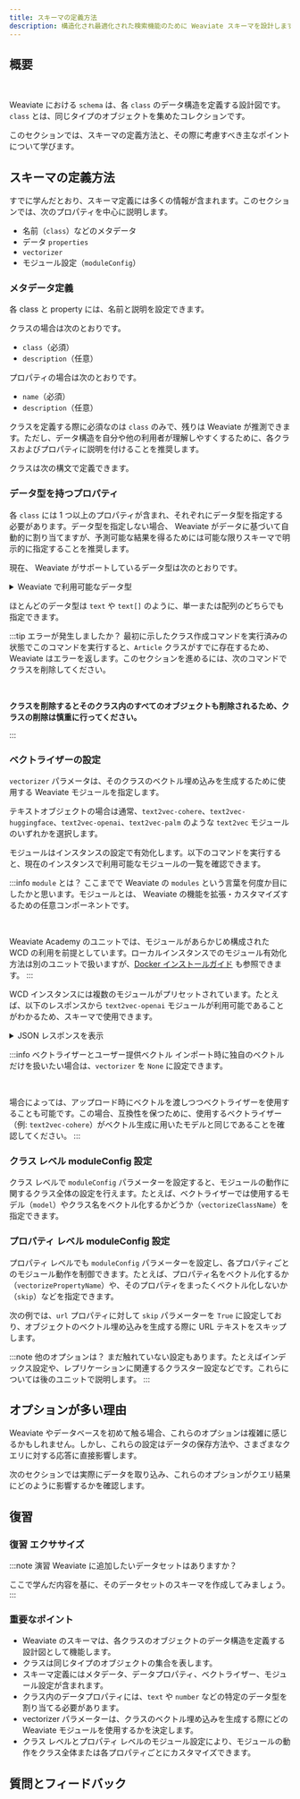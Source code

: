 ```yaml
---
title: スキーマの定義方法
description: 構造化され最適化された検索機能のために Weaviate スキーマを設計します
---
```



## <i class="fa-solid fa-square-chevron-right"></i> 概要


<ReactPlayer className="react-player" url='https://youtu.be/WIK6_hGuer0' controls='true' />
<br/>

Weaviate における `schema` は、各 `class` のデータ構造を定義する設計図です。`class` とは、同じタイプのオブジェクトを集めたコレクションです。

このセクションでは、スキーマの定義方法と、その際に考慮すべき主なポイントについて学びます。

## <i class="fa-solid fa-square-chevron-right"></i> スキーマの定義方法

すでに学んだとおり、スキーマ定義には多くの情報が含まれます。このセクションでは、次のプロパティを中心に説明します。  
- 名前（`class`）などのメタデータ  
- データ `properties`  
- `vectorizer`  
- モジュール設定（`moduleConfig`）

### <i class="fa-solid fa-code"></i> メタデータ定義

各 class と property には、名前と説明を設定できます。

クラスの場合は次のとおりです。  
- `class`（必須）  
- `description`（任意）

プロパティの場合は次のとおりです。  
- `name`（必須）  
- `description`（任意）

クラスを定義する際に必須なのは `class` のみで、残りは Weaviate が推測できます。ただし、データ構造を自分や他の利用者が理解しやすくするために、各クラスおよびプロパティに説明を付けることを推奨します。

クラスは次の構文で定義できます。

<Tabs groupId="languages">
<TabItem value="py" label="Python">
<FilteredTextBlock
  text={PythonCodeExample}
  startMarker="# ===== Create a class with metadata ====="
  endMarker="# ===== END Create a class with metadata ====="
  language="py"
/>
</TabItem>
</Tabs>

### <i class="fa-solid fa-code"></i> データ型を持つプロパティ

各 `class` には 1 つ以上のプロパティが含まれ、それぞれにデータ型を指定する必要があります。データ型を指定しない場合、 Weaviate がデータに基づいて自動的に割り当てますが、予測可能な結果を得るためには可能な限りスキーマで明示的に指定することを推奨します。

現在、 Weaviate がサポートしているデータ型は次のとおりです。


<details>
  <summary>Weaviate で利用可能なデータ型</summary>
  <DataTypes />
</details>

ほとんどのデータ型は `text` や `text[]` のように、単一または配列のどちらでも指定できます。

<Tabs groupId="languages">
<TabItem value="py" label="Python">
<FilteredTextBlock
  text={PythonCodeExample}
  startMarker="# ===== Create properties with datatypes ====="
  endMarker="# ===== END Create properties with datatypes ====="
  language="py"
/>
</TabItem>
</Tabs>

:::tip エラーが発生しましたか？
最初に示したクラス作成コマンドを実行済みの状態でこのコマンドを実行すると、`Article` クラスがすでに存在するため、 Weaviate はエラーを返します。このセクションを進めるには、次のコマンドでクラスを削除してください。<p><br/></p>

**クラスを削除するとそのクラス内のすべてのオブジェクトも削除されるため、クラスの削除は慎重に行ってください。**

<Tabs groupId="languages">
<TabItem value="py" label="Python">
<FilteredTextBlock
  text={PythonCodeExample}
  startMarker="# ===== Delete the class ====="
  endMarker="# ===== END Delete the class ====="
  language="py"
/>
</TabItem>
</Tabs>

:::

### <i class="fa-solid fa-code"></i> ベクトライザーの設定

`vectorizer` パラメータは、そのクラスのベクトル埋め込みを生成するために使用する Weaviate モジュールを指定します。

テキストオブジェクトの場合は通常、`text2vec-cohere`、`text2vec-huggingface`、`text2vec-openai`、`text2vec-palm` のような `text2vec` モジュールのいずれかを選択します。

モジュールはインスタンスの設定で有効化します。以下のコマンドを実行すると、現在のインスタンスで利用可能なモジュールの一覧を確認できます。

<Tabs groupId="languages">
<TabItem value="py" label="Python">

<FilteredTextBlock
  text={PythonCodeExample}
  startMarker="# ===== Get module list ====="
  endMarker="# ===== END Get module list ====="
  language="py"
/>

</TabItem>
</Tabs>

:::info `module` とは？
ここまでで Weaviate の `modules` という言葉を何度か目にしたかと思います。モジュールとは、 Weaviate の機能を拡張・カスタマイズするための任意コンポーネントです。<p><br/></p>

Weaviate Academy のユニットでは、モジュールがあらかじめ構成された WCD の利用を前提としています。ローカルインスタンスでのモジュール有効化方法は別のユニットで扱いますが、[Docker インストールガイド](/deploy/installation-guides/docker-installation.md) も参照できます。
:::

WCD インスタンスには複数のモジュールがプリセットされています。たとえば、以下のレスポンスから `text2vec-openai` モジュールが利用可能であることがわかるため、スキーマで使用できます。

<details>
  <summary><i class="fa-solid fa-radar"></i> JSON レスポンスを表示</summary>

```json
{
  "generative-openai": {
    "documentationHref": "https://beta.openai.com/docs/api-reference/completions",
    "name": "Generative Search - OpenAI"
  },
  "qna-openai": {
    "documentationHref": "https://beta.openai.com/docs/api-reference/completions",
    "name": "OpenAI Question & Answering Module"
  },
  "ref2vec-centroid": {},
  "text2vec-cohere": {
    "documentationHref": "https://docs.cohere.com/docs/embeddings",
    "name": "Cohere Module"
  },
  "text2vec-huggingface": {
    "documentationHref": "https://huggingface.co/docs/api-inference/detailed_parameters#feature-extraction-task",
    "name": "Hugging Face Module"
  },
  "text2vec-openai": {
    "documentationHref": "https://beta.openai.com/docs/guides/embeddings/what-are-embeddings",
    "name": "OpenAI Module"
  }
}
```

</details>

<Tabs groupId="languages">
<TabItem value="py" label="Python">

<FilteredTextBlock
  text={PythonCodeExample}
  startMarker="# ===== Create a class with a vectorizer ====="
  endMarker="# ===== END Create a class with a vectorizer ====="
  language="py"
/>

</TabItem>
</Tabs>

:::info ベクトライザーとユーザー提供ベクトル
インポート時に独自のベクトルだけを扱いたい場合は、`vectorizer` を `None` に設定できます。<p><br/></p>

場合によっては、アップロード時にベクトルを渡しつつベクトライザーを使用することも可能です。この場合、互換性を保つために、使用するベクトライザー（例: `text2vec-cohere`）がベクトル生成に用いたモデルと同じであることを確認してください。
:::

### <i class="fa-solid fa-code"></i> クラス レベル moduleConfig 設定

クラス レベルで `moduleConfig` パラメーターを設定すると、モジュールの動作に関するクラス全体の設定を行えます。たとえば、ベクトライザーでは使用するモデル（`model`）やクラス名をベクトル化するかどうか（`vectorizeClassName`）を指定できます。

<Tabs groupId="languages">
<TabItem value="py" label="Python">

<FilteredTextBlock
  text={PythonCodeExample}
  startMarker="# ===== Class-level moduleConfig ====="
  endMarker="# ===== END Class-level moduleConfig ====="
  language="py"
/>

</TabItem>
</Tabs>

### <i class="fa-solid fa-code"></i> プロパティ レベル moduleConfig 設定

プロパティ レベルでも `moduleConfig` パラメーターを設定し、各プロパティごとのモジュール動作を制御できます。たとえば、プロパティ名をベクトル化するか（`vectorizePropertyName`）や、そのプロパティをまったくベクトル化しないか（`skip`）などを指定できます。

次の例では、`url` プロパティに対して `skip` パラメーターを `True` に設定しており、オブジェクトのベクトル埋め込みを生成する際に URL テキストをスキップします。

<Tabs groupId="languages">
<TabItem value="py" label="Python">

<FilteredTextBlock
  text={PythonCodeExample}
  startMarker="# ===== Property-level moduleConfig ====="
  endMarker="# ===== END Property-level moduleConfig ====="
  language="py"
/>

</TabItem>
</Tabs>

:::note 他のオプションは？
まだ触れていない設定もあります。たとえばインデックス設定や、レプリケーションに関連するクラスター設定などです。これらについては後のユニットで説明します。
:::

## <i class="fa-solid fa-square-chevron-right"></i> オプションが多い理由

Weaviate やデータベースを初めて触る場合、これらのオプションは複雑に感じるかもしれません。しかし、これらの設定はデータの保存方法や、さまざまなクエリに対する応答に直接影響します。

次のセクションでは実際にデータを取り込み、これらのオプションがクエリ結果にどのように影響するかを確認します。

## <i class="fa-solid fa-square-chevron-right"></i> 復習

### <i class="fa-solid fa-pen-to-square"></i> 復習 エクササイズ

:::note <i class="fa-solid fa-square-terminal"></i> 演習
Weaviate に追加したいデータセットはありますか？

ここで学んだ内容を基に、そのデータセットのスキーマを作成してみましょう。
:::

### <i class="fa-solid fa-lightbulb-on"></i> 重要なポイント

- Weaviate のスキーマは、各クラスのオブジェクトのデータ構造を定義する設計図として機能します。
- クラスは同じタイプのオブジェクトの集合を表します。
- スキーマ定義にはメタデータ、データプロパティ、ベクトライザー、モジュール設定が含まれます。
- クラス内のデータプロパティには、`text` や `number` などの特定のデータ型を割り当てる必要があります。
- vectorizer パラメーターは、クラスのベクトル埋め込みを生成する際にどの Weaviate モジュールを使用するかを決定します。
- クラス レベルとプロパティ レベルのモジュール設定により、モジュールの動作をクラス全体または各プロパティごとにカスタマイズできます。

## 質問とフィードバック


<DocsFeedback/>